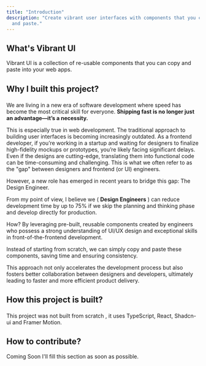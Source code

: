 ```yaml
---
title: "Introduction"
description: "Create vibrant user interfaces with components that you copy
  and paste."
---
```





<section className="my-4 space-y-4">

<h1 className="font-bold text-xl text-violet-500"> What's Vibrant UI</h1>

<div>
  Vibrant UI is a collection of re-usable components that you can copy and paste
  into your web apps.
</div>

</section>

<section className="my-4 space-y-4">

<h1 className="font-bold text-xl text-violet-500">

Why I built this project?

</h1>

<div className="leading-9">

We are living in a new era of software development where speed has become the most critical skill for everyone. <strong>Shipping fast is no longer just an advantage—it’s a necessity.</strong>

This is especially true in web development. The traditional approach to building user interfaces is becoming increasingly outdated. As a frontend developer, if you’re working in a startup and waiting for designers to finalize high-fidelity mockups or prototypes, you’re likely facing significant delays. Even if the designs are cutting-edge, translating them into functional code can be time-consuming and challenging. This is what we often refer to as the "gap" between designers and frontend (or UI) engineers.

However, a new role has emerged in recent years to bridge this gap: The Design Engineer.

From my point of view, I believe we ( **Design Engineers** ) can reduce development time by up to 75% if we skip the planning and thinking phase and develop directly for production.

How? By leveraging pre-built, reusable components created by engineers who possess a strong understanding of UI/UX design and exceptional skills in front-of-the-frontend development.

Instead of starting from scratch, we can simply copy and paste these components, saving time and ensuring consistency.

This approach not only accelerates the development process but also fosters better collaboration between designers and developers, ultimately leading to faster and more efficient product delivery.

</div>

<h1 className="font-bold text-xl text-violet-500">

How this project is built?

</h1>

This project was not built from scratch , it uses <Link href="https://www.typescriptlang.org/" className="underline">TypeScript</Link>, <Link href="https://react.dev/" className="underline">React</Link>, <Link href="https://ui.shadcn.com/" className="underline">Shadcn-ui</Link> and <Link href="https://motion.dev/" className="underline">Framer Motion</Link>.

<h1 className="font-bold text-xl text-violet-500"> How to contribute?</h1>

<Alert>
  <Terminal className="h-4 w-4" />
  <AlertTitle className="font-bold">Coming Soon</AlertTitle>
  <AlertDescription>
    I'll fill this section as soon as possible.
  </AlertDescription>
</Alert>

</section>
